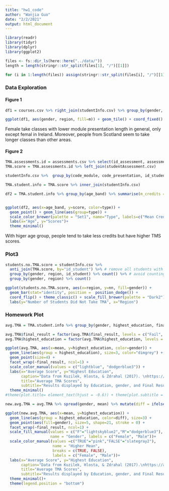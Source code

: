 ```yaml
---
title: "hw1_code"
author: "Wanjia Guo"
date: "2/2/2021"
output: html_document
---
```


```r
library(readr)
library(tidyr)
library(dplyr)
library(ggplot2)

files <- fs::dir_ls(here::here("../data/"))
length = length(stringr::str_split(files[1], "/")[[1]])

for (i in 1:length(files)) assign(stringr::str_split(files[i], "/")[[1]][length], read_csv(files[i]))
```

### Data Exploration

#### Figure 1

```r

df1 = courses.csv %>% right_join(studentInfo.csv) %>% group_by(gender, region, id_student) %>% summarise(m = mean(module_presentation_length)) %>% group_by(gender, region) %>% summarise(m = mean(m))

ggplot(df1, aes(gender, region, fill=m)) + geom_tile() + coord_fixed() + viridis::scale_fill_viridis()

```

Female take classes with lower module presentation length in general, only except femal in Ireland. Moreover, people from Scotland seem to take longer classes than other areas. 

#### Figure 2

```r
TMA.assessments.id = assessments.csv %>% select(id_assessment, assessment_type, code_module, code_presentation) %>% filter(assessment_type == "TMA") 
TMA.score = TMA.assessments.id %>% left_join(studentAssessment.csv)

studentInfo.csv %>%  group_by(code_module, code_presentation, id_student) %>% count() %>% filter(n>1)

TMA.student.info = TMA.score %>% inner_join(studentInfo.csv) 

```


```r

df2 = TMA.student.info %>% group_by(age_band) %>% summarise(m_credits = mean(studied_credits, na.rm = TRUE), m_score = mean(score, na.rm = TRUE)) %>% gather("type", "score", -age_band)


ggplot(df2, aes(x=age_band, y=score, color=type)) + 
  geom_point() + geom_line(aes(group=type)) + 
  scale_color_brewer(palette = "Set1", name="Type", labels=c("Mean Credits", "Mean Scores")) + 
  labs(x="Age", y="Scores")+
  theme_minimal()

```

With higer age group, people tend to take less credits but have higher TMS scores.  

### Plot3
```r
students.no.TMA.score = studentInfo.csv %>% 
  anti_join(TMA.score, by="id_student") %>% # remove all students with TMA scores
  group_by(gender, region, id_student) %>% count() %>% # avoid counting one student repeatedly
  group_by(gender, region) %>% count() 

ggplot(students.no.TMA.score, aes(x=region, y=nn, fill=gender)) + 
  geom_bar(stat="identity", position =  position_dodge()) + 
  coord_flip() + theme_classic() + scale_fill_brewer(palette = "Dark2") + 
  labs(y="Number of Students Did Not Take TMA", x="Region")
```

### Homework Plot

```r
avg.TMA = TMA.student.info %>% group_by(gender, highest_education, final_result) %>% summarise(mean = mean(score, na.rm=TRUE)) 
```

```r
avg.TMA$final_result = factor(avg.TMA$final_result, levels = c("Fail", "Withdrawn", "Pass", "Distinction"))
avg.TMA$highest_education = factor(avg.TMA$highest_education, levels = c("No Formal quals", "Lower Than A Level", "A Level or Equivalent", "HE Qualification", "Post Graduate Qualification"))

ggplot(avg.TMA, aes(x=mean, y=highest_education, color=gender)) + 
  geom_line(aes(group = highest_education), size=3, color="dimgrey") + 
  geom_point(size=4) + 
  facet_wrap(~final_result, ncol=1) + 
  scale_color_manual(values = c("lightblue", "dodgerblue3")) +
  labs(x="Average Score", y="Highest Education", 
       caption="Data from Kuzilek, Hlosta, & Zdrahal (2017). \nhttps://analyse.kmi.open.ac.uk/open_dataset", 
       title="Average TMA Scores",
       subtitle="Results displayed by Education, gender, and Final Result Designation")+
  theme_minimal() 
#theme(plot.title= element_text(hjust = -0.6)) + theme(plot.subtitle = element_text(hjust = -0.6))
```

```r

new.avg.TMA = avg.TMA %>% spread(gender, mean) %>% mutate(diff = ifelse(`F`-`M` > 0, TRUE, FALSE)) %>% gather(gender, mean, -c(highest_education, final_result, diff))

ggplot(new.avg.TMA, aes(x=mean, y=highest_education)) + 
  geom_line(aes(group = highest_education, color=diff), size=3) + 
  geom_point(aes(fill=gender), size=5, shape=21, stroke = 0) + 
  facet_wrap(~final_result, ncol=1) + 
  scale_fill_manual(values = c("F"="lightskyblue2","M"="dodgerblue3"),
                    name = "Gender", labels = c("Female", "Male"))+
  scale_color_manual(values =c("TRUE"="pink","FALSE"="slategray2"),
                     name = "Higher Mean", 
                     breaks = c(TRUE, FALSE),
                     labels = c("Female", "Male"))+
  labs(x="Average Score", y="Highest Education", 
       caption="Data from Kuzilek, Hlosta, & Zdrahal (2017).\nhttps://analyse.kmi.open.ac.uk/open_dataset",
       title="Average TMA Scores",
       subtitle="Results displayed by Education, gender, and Final Result Designation")+
  theme_minimal()+
  theme(legend.position = "bottom")

```

